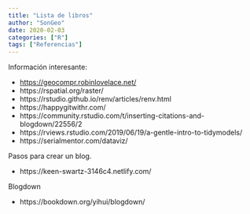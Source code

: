 ```yaml
---
title: "Lista de libros"
author: "SonGeo"
date: 2020-02-03
categories: ["R"]
tags: ["Referencias"]
---
```




Información interesante:

- <https://geocompr.robinlovelace.net/>
- https://rspatial.org/raster/
- https://rstudio.github.io/renv/articles/renv.html
- https://happygitwithr.com/
- https://community.rstudio.com/t/inserting-citations-and-blogdown/22556/2
- https://rviews.rstudio.com/2019/06/19/a-gentle-intro-to-tidymodels/
- https://serialmentor.com/dataviz/

Pasos para crear un blog. 

- https://keen-swartz-3146c4.netlify.com/

Blogdown

- https://bookdown.org/yihui/blogdown/